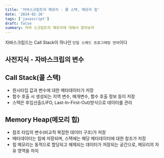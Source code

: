 ```yaml
---
title: '자바스크립트의 메모리 - 콜 스택, 메모리 힙'
date: '2024-02-26'
tags: ['javascript']
draft: false
summary: 자바 스크립트의 메모리에 대해서 알아보자
---
```


<TOCInline toc={props.toc} toHeading={4} />

자바스크립드는 Call Stack이 하나인 `단일 스레드 프로그래밍 언어`이다

## 사전지식 - 자바스크립의 변수

## Call Stack(콜 스택)

- 원시타입 값과 변수에 대한 메타데이터가 저장
- 함수 호출 시 생성되는 지역 변수, 매개변수, 함수 호출 정보 등이 저장
- 스택은 후입선출(LIFO, Last-In-First-Out)방식으로 데이터를 관리

## Memory Heap(메모리 힙)

- 참조 타입의 변수(비교적 복잡한 데이터 구조)가 저장
- 메타데이터는 힙에 저장되며, 스택에는 해당 메타데이터에 대한 참조가 저장
- 힙 메모리는 동적으로 할당되고 헤제되는 데이터가 저장되는 공간으로, 메모리의 자유 영역을 차지
